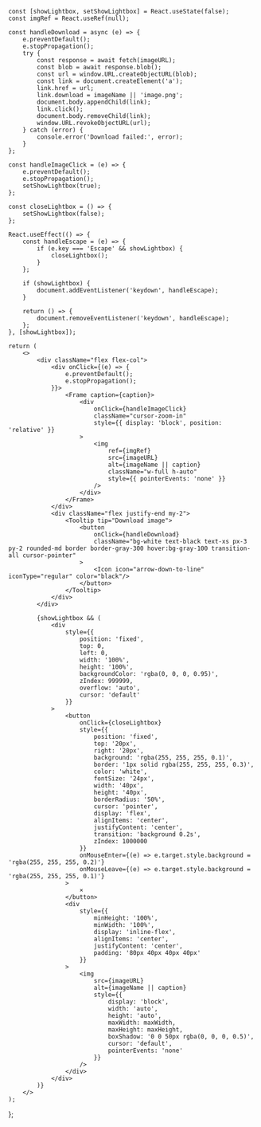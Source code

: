     const [showLightbox, setShowLightbox] = React.useState(false);
    const imgRef = React.useRef(null);

    const handleDownload = async (e) => {
        e.preventDefault();
        e.stopPropagation();
        try {
            const response = await fetch(imageURL);
            const blob = await response.blob();
            const url = window.URL.createObjectURL(blob);
            const link = document.createElement('a');
            link.href = url;
            link.download = imageName || 'image.png';
            document.body.appendChild(link);
            link.click();
            document.body.removeChild(link);
            window.URL.revokeObjectURL(url);
        } catch (error) {
            console.error('Download failed:', error);
        }
    };

    const handleImageClick = (e) => {
        e.preventDefault();
        e.stopPropagation();
        setShowLightbox(true);
    };

    const closeLightbox = () => {
        setShowLightbox(false);
    };

    React.useEffect(() => {
        const handleEscape = (e) => {
            if (e.key === 'Escape' && showLightbox) {
                closeLightbox();
            }
        };

        if (showLightbox) {
            document.addEventListener('keydown', handleEscape);
        }

        return () => {
            document.removeEventListener('keydown', handleEscape);
        };
    }, [showLightbox]);

    return (
        <>
            <div className="flex flex-col">
                <div onClick={(e) => {
                    e.preventDefault();
                    e.stopPropagation();
                }}>
                    <Frame caption={caption}>
                        <div 
                            onClick={handleImageClick}
                            className="cursor-zoom-in"
                            style={{ display: 'block', position: 'relative' }}
                        >
                            <img 
                                ref={imgRef}
                                src={imageURL} 
                                alt={imageName || caption} 
                                className="w-full h-auto"
                                style={{ pointerEvents: 'none' }}
                            />
                        </div>
                    </Frame>
                </div>
                <div className="flex justify-end my-2">
                    <Tooltip tip="Download image">
                        <button
                            onClick={handleDownload}
                            className="bg-white text-black text-xs px-3 py-2 rounded-md border border-gray-300 hover:bg-gray-100 transition-all cursor-pointer"
                        >
                            <Icon icon="arrow-down-to-line" iconType="regular" color="black"/> 
                        </button>
                    </Tooltip>
                </div>
            </div>

            {showLightbox && (
                <div 
                    style={{
                        position: 'fixed',
                        top: 0,
                        left: 0,
                        width: '100%',
                        height: '100%',
                        backgroundColor: 'rgba(0, 0, 0, 0.95)',
                        zIndex: 999999,
                        overflow: 'auto',
                        cursor: 'default'
                    }}
                >
                    <button
                        onClick={closeLightbox}
                        style={{
                            position: 'fixed',
                            top: '20px',
                            right: '20px',
                            background: 'rgba(255, 255, 255, 0.1)',
                            border: '1px solid rgba(255, 255, 255, 0.3)',
                            color: 'white',
                            fontSize: '24px',
                            width: '40px',
                            height: '40px',
                            borderRadius: '50%',
                            cursor: 'pointer',
                            display: 'flex',
                            alignItems: 'center',
                            justifyContent: 'center',
                            transition: 'background 0.2s',
                            zIndex: 1000000
                        }}
                        onMouseEnter={(e) => e.target.style.background = 'rgba(255, 255, 255, 0.2)'}
                        onMouseLeave={(e) => e.target.style.background = 'rgba(255, 255, 255, 0.1)'}
                    >
                        ×
                    </button>
                    <div
                        style={{
                            minHeight: '100%',
                            minWidth: '100%',
                            display: 'inline-flex',
                            alignItems: 'center',
                            justifyContent: 'center',
                            padding: '80px 40px 40px 40px'
                        }}
                    >
                        <img 
                            src={imageURL}
                            alt={imageName || caption}
                            style={{
                                display: 'block',
                                width: 'auto',
                                height: 'auto',
                                maxWidth: maxWidth,
                                maxHeight: maxHeight,
                                boxShadow: '0 0 50px rgba(0, 0, 0, 0.5)',
                                cursor: 'default',
                                pointerEvents: 'none'
                            }}
                        />
                    </div>
                </div>
            )}
        </>
    );

};
